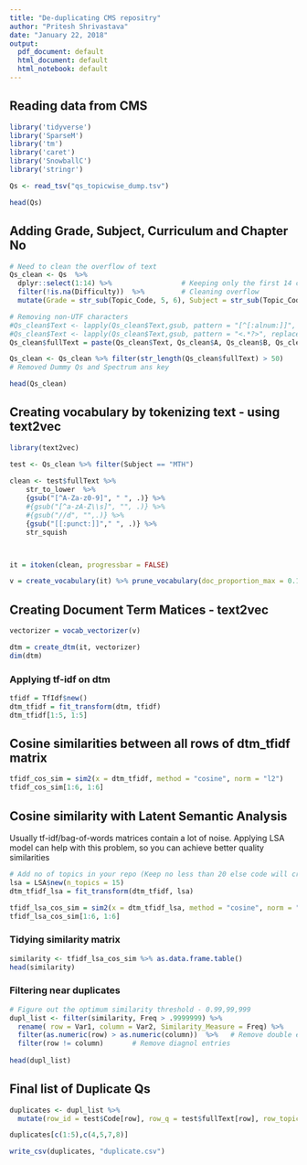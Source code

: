---
title: "De-duplicating CMS repositry"
author: "Pritesh Shrivastava"
date: "January 22, 2018"
output:
  pdf_document: default
  html_document: default
  html_notebook: default
---

## Reading data from CMS

```{r}
library('tidyverse')
library('SparseM')
library('tm')
library('caret')
library('SnowballC')
library('stringr')

Qs <- read_tsv("qs_topicwise_dump.tsv")

head(Qs)
```

## Adding Grade, Subject, Curriculum and Chapter No 

```{r}
# Need to clean the overflow of text
Qs_clean <- Qs  %>%
  dplyr::select(1:14) %>%                 # Keeping only the first 14 columns
  filter(!is.na(Difficulty))  %>%         # Cleaning overflow
  mutate(Grade = str_sub(Topic_Code, 5, 6), Subject = str_sub(Topic_Code, 1, 3), Curriculum = str_sub(Topic_Code, 8, 10), Ch_No = str_sub(Topic_Code, 12, 13))

# Removing non-UTF characters
#Qs_clean$Text <- lapply(Qs_clean$Text,gsub, pattern = "[^[:alnum:]]", replacement = " ")
#Qs_clean$Text <- lapply(Qs_clean$Text,gsub, pattern = "<.*?>", replacement= " ")
Qs_clean$fullText = paste(Qs_clean$Text, Qs_clean$A, Qs_clean$B, Qs_clean$C, Qs_clean$D)

Qs_clean <- Qs_clean %>% filter(str_length(Qs_clean$fullText) > 50)
# Removed Dummy Qs and Spectrum ans key

head(Qs_clean)

```

## Creating vocabulary by tokenizing text - using text2vec

```{r}
library(text2vec)

test <- Qs_clean %>% filter(Subject == "MTH") 
  
clean <- test$fullText %>%
    str_to_lower  %>% 
    {gsub("[^A-Za-z0-9]", " ", .)} %>%
    #{gsub("[^a-zA-Z\\s]", "", .)} %>% 
    #{gsub("//d", "",.)} %>%
    {gsub("[[:punct:]]"," ", .)} %>%
    str_squish



it = itoken(clean, progressbar = FALSE)

v = create_vocabulary(it) %>% prune_vocabulary(doc_proportion_max = 0.1, term_count_min = 3)

```

## Creating Document Term Matices - text2vec

```{r}
vectorizer = vocab_vectorizer(v)

dtm = create_dtm(it, vectorizer)
dim(dtm)

```


### Applying tf-idf on dtm

```{r}
tfidf = TfIdf$new()
dtm_tfidf = fit_transform(dtm, tfidf)
dtm_tfidf[1:5, 1:5]
```

## Cosine similarities between all rows of dtm_tfidf matrix

```{r}
tfidf_cos_sim = sim2(x = dtm_tfidf, method = "cosine", norm = "l2")
tfidf_cos_sim[1:6, 1:6]

```

## Cosine similarity with Latent Semantic Analysis

Usually tf-idf/bag-of-words matrices contain a lot of noise. Applying LSA model can help with this problem, so you can achieve better quality similarities

```{r}
# Add no of topics in your repo (Keep no less than 20 else code will crash)
lsa = LSA$new(n_topics = 15)
dtm_tfidf_lsa = fit_transform(dtm_tfidf, lsa)

tfidf_lsa_cos_sim = sim2(x = dtm_tfidf_lsa, method = "cosine", norm = "l2")
tfidf_lsa_cos_sim[1:6, 1:6]

```

### Tidying similarity matrix

```{r}
similarity <- tfidf_lsa_cos_sim %>% as.data.frame.table()
head(similarity)

```

### Filtering near duplicates

```{r}
# Figure out the optimum similarity threshold - 0.99,99,999
dupl_list <- filter(similarity, Freq > .9999999) %>%
  rename( row = Var1, column = Var2, Similarity_Measure = Freq) %>% 
  filter(as.numeric(row) > as.numeric(column))  %>%   # Remove double entries in a symmetric matrix i,j and j,i
  filter(row != column)       # Remove diagnol entries
  
head(dupl_list)
```

## Final list of Duplicate Qs

```{r}
duplicates <- dupl_list %>% 
  mutate(row_id = test$Code[row], row_q = test$fullText[row], row_topic = test$Topic_Code[row], row_status = test$Status[row],col_id = test$Code[column],  col_q = test$fullText[column],col_topic = test$Topic_Code[column], col_status = test$Status[column]) 

duplicates[c(1:5),c(4,5,7,8)]

write_csv(duplicates, "duplicate.csv")

```